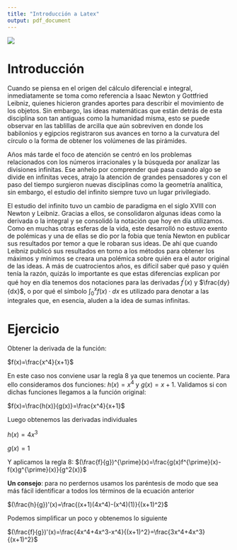 ---
title: "Introducción a Latex"
output: pdf_document
---


![](.../6_Datos/latex_imagen.png)

\vspace{5mm}


\newpage

# Introducción

Cuando se piensa en el origen del cálculo diferencial e integral, inmediatamente se toma como referencia a Isaac Newton y Gottfried Leibniz, quienes hicieron grandes aportes para describir el movimiento de los objetos. Sin embargo, las ideas matemáticas que están detrás de esta disciplina son tan antiguas como la humanidad misma, esto se puede observar en las tablillas de arcilla que aún sobreviven en donde los babilonios y egipcios registraron sus avances en torno a la curvatura del círculo o la forma de obtener los volúmenes de las pirámides. 

\vspace{5mm}

Años más tarde el foco de atención se centró en los problemas relacionados con los números irracionales y la búsqueda por analizar las divisiones infinitas. Ese anhelo por comprender qué pasa cuando algo se divide en infinitas veces, atrajo la atención de grandes pensadores y con el paso del tiempo surgieron nuevas disciplinas como la geometría analítica, sin embargo, el estudio del infinito siempre tuvo un lugar privilegiado.

\vspace{5mm}

El estudio del infinito tuvo un cambio de paradigma en el siglo XVIII con Newton y Leibniz. Gracias a ellos, se consolidaron algunas ideas como la derivada o la integral y se consolidó la notación que hoy en día utilizamos. Como en muchas otras esferas de la vida, este desarrolló no estuvo exento de polémicas y una de ellas se dio por la fobia que tenía Newton en publicar sus resultados por temor a que le robaran sus ideas. De ahí que cuando Leibniz publicó sus resultados en torno a los métodos para obtener los máximos y mínimos se creara una polémica sobre quién era el autor original de las ideas. A más de cuatrocientos años, es difícil saber qué paso y quién tenía la razón, quizás lo  importante es que estas diferencias explican por qué hoy en día tenemos dos notaciones para las derivadas $f^{\prime}(x)$ y $\frac{dy}{dx}$, o  por qué el símbolo $\int_{0}^{x} f(x) \cdot dx$ es utilizado para denotar a las integrales que, en esencia, aluden a la idea de sumas infinitas. 


\newpage


# Ejercicio

Obtener la derivada de la función: 
 
$f(x)=\frac{x^4}{x+1}$

\vspace{5mm}

En este caso nos conviene usar la regla 8 ya que tenemos un cociente. Para ello consideramos dos funciones: $h(x)=x^4$ y $g(x)=x+1$. Validamos si con dichas funciones llegamos a la función original:

$f(x)=\frac{h(x)}{g(x)}=\frac{x^4}{x+1}$

Luego obtenemos las derivadas individuales 

\vspace{5mm}

$h(x)=4x^3$

\vspace{5mm}

$g(x)=1$

\vspace{5mm}

Y aplicamos la regla 8:
$(\frac{f}{g})^{\prime}(x)=\frac{g(x)f^{\prime}(x)-f(x)g^{\prime}(x)}{g^2(x)}$

\vspace{5mm}

**Un consejo**: para no perdernos usamos los paréntesis de modo que sea más fácil identificar a todos los términos de la ecuación anterior 

\vspace{5mm}

$(\frac{h}{g})'(x)=\frac{(x+1)(4x^4)-(x^4)(1)}{(x+1)^2}$

\vspace{5mm}

Podemos simplificar un poco y obtenemos lo siguiente 

\vspace{5mm}

$(\frac{f}{g})'(x)=\frac{4x^4+4x^3-x^4}{(x+1)^2}=\frac{3x^4+4x^3}{(x+1)^2}$

